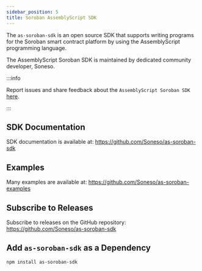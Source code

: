 ```yaml
---
sidebar_position: 5
title: Soroban AssemblyScript SDK
---
```


The `as-soroban-sdk` is an open source SDK that supports writing programs for the Soroban smart contract platform by using the AssemblyScript programming language.

The AssemblyScript Soroban SDK is maintained by dedicated community developer, Soneso.

:::info

Report issues and share feedback about the `AssemblyScript Soroban SDK`
[here](https://github.com/Soneso/as-soroban-sdk/issues/new).

:::

## SDK Documentation

SDK documentation is available at:
https://github.com/Soneso/as-soroban-sdk

## Examples

Many examples are available at:
https://github.com/Soneso/as-soroban-examples

## Subscribe to Releases

Subscribe to releases on the GitHub repository:
https://github.com/Soneso/as-soroban-sdk

## Add `as-soroban-sdk` as a Dependency

`npm install as-soroban-sdk`
